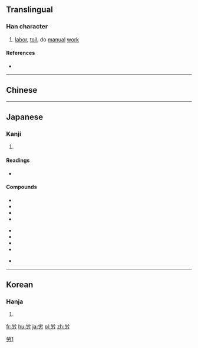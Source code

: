 {{also|劳}}

==Translingual==

===Han character===
{{Han char|rn=19|rad=力|as=05|sn=7|four=|canj=FBKS}}

# [[labor]], [[toil]], do [[manual]] [[work]]

====References====
* {{Han ref|kx=0147.071|dkj=02329|dj=0331.150|hdz=10369.011|uh=52B4|ud=21172}}

[[Category:CJKV characters simplified differently in Japan and China|勞1]]

----

==Chinese==
{{zh-see|勞|v}}

----

==Japanese==

===Kanji===
{{ja-kanji|grade=4|rs=力05|style=s|kyu=勞}}

# {{defn|lang=ja|sort=力05}}

====Readings====
* {{ja-readings|on=[[ろう]] (rō)|kun=[[つかれる]] (tsukareru), [[ねぎらう]] (negirau), [[いたわる]] (itawaru), [[いたずき]] (itazuki)}}

====Compounds====
{{top3}}
*{{l|ja|sc=Jpan|労役|tr=ろうえき, rōeki}}
*{{l|ja|sc=Jpan|労働|tr=ろうどう, rōdō}}
*{{l|ja|sc=Jpan|労力|tr=ろうりょく, rōryoku}}
*{{l|ja|sc=Jpan|苦労|tr=くろう, kurō}}
{{mid3}}
*{{l|ja|sc=Jpan|疲労|tr=ひろう, hirō}}
*{{l|ja|sc=Jpan|労務費|tr=ろうむひ, rōmuhi}}
*{{l|ja|sc=Jpan|厚労省|tr=こうろうしょう, kōrōshō}}
*{{l|ja|sc=Jpan|厚生労働省|tr=こうせいろうどうしょう, kōseirōdōshō}}
{{mid3}}
*{{l|ja|sc=Jpan|厚労相|tr=こうろうしょう, kōrōshō}}
{{bottom}}

----

==Korean==

===Hanja===
{{ko-hanja|hangeul=로|rv=ro|mr=ro}}

# {{defn|lang=ko|sort=力05}}

[[fr:労]]
[[hu:労]]
[[ja:労]]
[[pl:労]]
[[zh:労]]